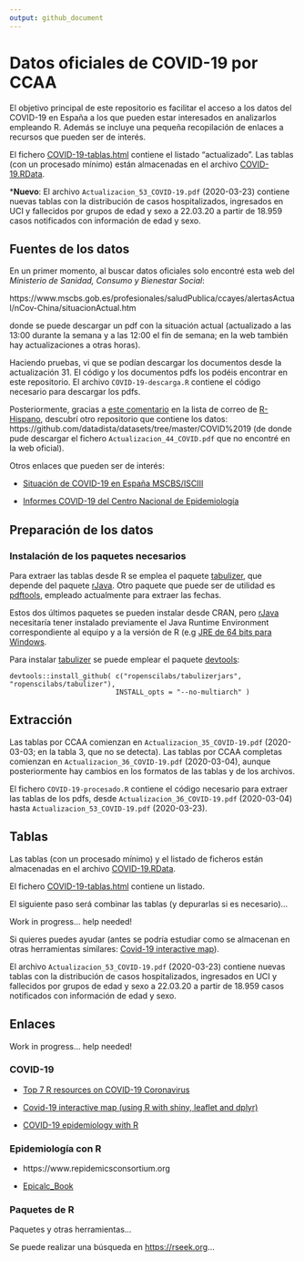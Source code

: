 ```yaml
---
output: github_document
---
```


# Datos oficiales de COVID-19 por CCAA

<!-- 
Readme.md is generated from Readme.Rmd. 
Please edit that file 

Pendiente:

- Establecer fecha y último fichero pdf en cabecera YAML
  (actualizar texto con rmarkdown::metadata?).
  
- Combinar tablas

- Añadir enlaces

-->
El objetivo principal de este repositorio es facilitar el acceso a los datos del COVID-19 en España a los que pueden estar interesados en analizarlos empleando R. Además se incluye una pequeña recopilación de enlaces a recursos que pueden ser de interés. 

El fichero [COVID-19-tablas.html](COVID-19-tablas.html) contiene el listado "actualizado".
Las tablas (con un procesado mínimo) están almacenadas en el archivo [COVID-19.RData](COVID-19.RData).

***Nuevo**: El archivo `Actualizacion_53_COVID-19.pdf` (2020-03-23) contiene nuevas tablas con la distribución de casos hospitalizados, ingresados en UCI y fallecidos por grupos de edad y sexo a 22.03.20 a partir de 18.959 casos notificados con información de edad y sexo.

## Fuentes de los datos

En un primer momento, al buscar datos oficiales solo encontré esta web del *Ministerio de Sanidad, Consumo y Bienestar Social*: 

https://www.mscbs.gob.es/profesionales/saludPublica/ccayes/alertasActual/nCov-China/situacionActual.htm

donde se puede descargar un pdf con la situación actual (actualizado a las 13:00 durante la semana y a las 12:00 el fín de semana; en la web también hay actualizaciones a otras horas).

Haciendo pruebas, vi que se podían descargar los documentos desde la actualización 31. 
El código y los documentos pdfs los podéis encontrar en este repositorio. 
El archivo `COVID-19-descarga.R` contiene el código necesario para descargar los pdfs.

Posteriormente, gracias a [este comentario](https://hypatia.math.ethz.ch/pipermail/r-help-es/2020-March/013753.html) en la lista de correo de [R-Hispano](http://r-es.org), descubrí otro repositorio que contiene los datos:
https://github.com/datadista/datasets/tree/master/COVID%2019
(de donde pude descargar el fichero `Actualizacion_44_COVID.pdf` que no encontré en la web oficial).

Otros enlaces que pueden ser de interés:

* [Situación de COVID-19 en España MSCBS/ISCIII](https://covid19.isciii.es)

* [Informes COVID-19 del Centro Nacional de Epidemiología](https://www.isciii.es/QueHacemos/Servicios/VigilanciaSaludPublicaRENAVE/EnfermedadesTransmisibles/Paginas/InformesCOVID-19.aspx)

## Preparación de los datos

### Instalación de los paquetes necesarios

Para extraer las tablas desde R se emplea el paquete [tabulizer](https://docs.ropensci.org/tabulizer),
que depende del paquete [rJava](https://rforge.net/rJava).
Otro paquete que puede ser de utilidad es [pdftools](https://docs.ropensci.org/pdftools), empleado actualmente para extraer las fechas.

Estos dos últimos paquetes se pueden instalar desde CRAN, pero [rJava]() necesitaría tener instalado previamente el Java Runtime Environment correspondiente al equipo y a la versión de R (e.g [JRE de 64 bits para Windows](https://www.java.com/es/download/windows-64bit.jsp).

Para instalar [tabulizer](https://docs.ropensci.org/tabulizer) se puede emplear el paquete [devtools](https://devtools.r-lib.org):
```
devtools::install_github( c("ropenscilabs/tabulizerjars", "ropenscilabs/tabulizer"), 
                          INSTALL_opts = "--no-multiarch" )
```

## Extracción

Las tablas por CCAA comienzan en `Actualizacion_35_COVID-19.pdf` (2020-03-03; en la tabla 3, que no se detecta).
Las tablas por CCAA completas comienzan en `Actualizacion_36_COVID-19.pdf` (2020-03-04), 
aunque posteriormente hay cambios en los formatos de las tablas y de los archivos.

El fichero `COVID-19-procesado.R` contiene el código necesario para extraer las tablas de los pdfs, desde
`Actualizacion_36_COVID-19.pdf` (2020-03-04) hasta `Actualizacion_53_COVID-19.pdf` (2020-03-23).


## Tablas

Las tablas (con un procesado mínimo) y el listado de ficheros están almacenadas en el archivo [COVID-19.RData](COVID-19.RData).

El fichero [COVID-19-tablas.html](COVID-19-tablas.html) contiene un listado.

El siguiente paso será combinar las tablas (y depurarlas si es necesario)... 

Work in progress... help needed!

Si quieres puedes ayudar (antes se podría estudiar como se almacenan en otras herramientas similares: 
[Covid-19 interactive map](http://r-posts.com/covid-19-interactive-map-using-r-with-shiny-leaflet-and-dplyr)).

El archivo `Actualizacion_53_COVID-19.pdf` (2020-03-23) contiene nuevas tablas con la distribución de casos hospitalizados, ingresados en UCI y fallecidos por grupos de edad y sexo a 22.03.20 a partir de 18.959 casos notificados con información de edad y sexo.


## Enlaces

Work in progress... help needed!

### COVID-19

* [Top 7 R resources on COVID-19 Coronavirus](https://www.statsandr.com/blog/top-r-resources-on-covid-19-coronavirus)

* [Covid-19 interactive map (using R with shiny, leaflet and dplyr)](http://r-posts.com/covid-19-interactive-map-using-r-with-shiny-leaflet-and-dplyr)

* [COVID-19 epidemiology with R](https://rviews.rstudio.com/2020/03/05/covid-19-epidemiology-with-r)

### Epidemiología con R

* https://www.repidemicsconsortium.org

* [Epicalc_Book](https://cran.r-project.org/doc/contrib/Epicalc_Book.pdf)

### Paquetes de R

Paquetes y otras herramientas... 

Se puede realizar una búsqueda en <https://rseek.org>...

